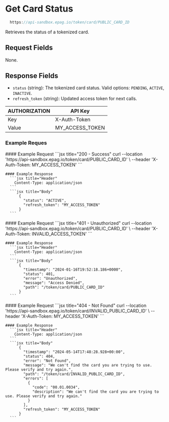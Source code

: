 
# Get Card Status

```jsx
  https://api-sandbox.epag.io/token/card/PUBLIC_CARD_ID
```

Retrieves the status of a tokenized card.

## Request Fields

None.

## Response Fields

- `status` (string): The tokenized card status. Valid options: `PENDING`, `ACTIVE`, `INACTIVE`.
- `refresh_token` (string): Updated access token for next calls.

| AUTHORIZATION | API Key         | 
| ------------- | --------------- |
| Key           | X-Auth-Token    |
| Value         | MY_ACCESS_TOKEN |

### Example Reques

<Tabs>
  <TabItem value="success" label="200 - Success">
    #### Example Request
      ```jsx title="200 - Success"
          curl --location 'https://api-sandbox.epag.io/token/card/PUBLIC_CARD_ID' \
          --header 'X-Auth-Token: MY_ACCESS_TOKEN'
      ```

    #### Example Response
      ```jsx title="Header"
        Content-Type: application/json
      ```  
      ```jsx title="Body"
          {
            "status": "ACTIVE",
            "refresh_token": "MY_ACCESS_TOKEN"
          }
      ```
  </TabItem>
  <TabItem value="unauthorized" label="401 - Unauthorized">
    #### Example Request
      ```jsx title="401 - Unauthorized"
          curl --location 'https://api-sandbox.epag.io/token/card/PUBLIC_CARD_ID' \
          --header 'X-Auth-Token: INVALID_ACCESS_TOKEN'
      ```

    #### Example Response
      ```jsx title="Header"
        Content-Type: application/json
      ```  
      ```jsx title="Body"
          {
            "timestamp": "2024-01-16T19:52:18.186+0000",
            "status": 401,
            "error": "Unauthorized",
            "message": "Access Denied",
            "path": "/token/card/PUBLIC_CARD_ID"
          }
      ```
  </TabItem>
  <TabItem value="not-found" label="404 - Not Found">
    #### Example Request
      ```jsx title="404 - Not Found"
          curl --location 'https://api-sandbox.epag.io/token/card/INVALID_PUBLIC_CARD_ID' \
          --header 'X-Auth-Token: MY_ACCESS_TOKEN'
      ```

    #### Example Response
      ```jsx title="Header"
        Content-Type: application/json
      ```  
      ```jsx title="Body"
          {
            "timestamp": "2024-05-14T17:48:28.928+00:00",
            "status": 404,
            "error": "Not Found",
            "message": "We can't find the card you are trying to use. Please verify and try again.",
            "path": "/token/card/INVALID_PUBLIC_CARD_ID",
            "errors": [
              {
                "code": "00.01.0034",
                "description": "We can't find the card you are trying to use. Please verify and try again."
              }
            ],
            "refresh_token": "MY_ACCESS_TOKEN"
          }
      ```
  </TabItem>
</Tabs>

